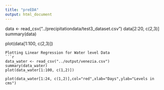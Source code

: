 ```yaml
---
title: "preEDA"
output: html_document
---
```




data <- read_csv("../precipitationdata/test3_dataset.csv")
data[2:20, c(2,3)]
summary(data)

plot(data[1:100, c(2,3)])

```
Plotting Linear Regression for Water level Data
```r

data_water <- read_csv("../output/venezia.csv")
summary(data_water)
plot(data_water[1:100, c(1,2)])

plot(data_water[1:24, c(1,2)],col="red",xlab="Days",ylab="Levels in cms")


```